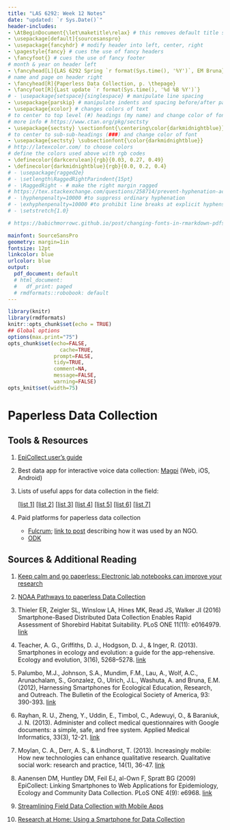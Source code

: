 ```yaml
---
title: "LAS 6292: Week 12 Notes"
date: "updated: `r Sys.Date()`"
header-includes:
- \AtBeginDocument{\let\maketitle\relax} # this removes default title section
- \usepackage[default]{sourcesanspro}
- \usepackage{fancyhdr} # modify header into left, center, right
- \pagestyle{fancy} # cues the use of fancy headers
- \fancyfoot{} # cues the use of fancy footer
# month & year on header left
- \fancyhead[L]{LAS 6292 Spring `r format(Sys.time(), '%Y')`, EM Bruna} 
# name and page on header right
- \fancyhead[R]{Paperless Data Collection, p. \thepage} 
- \fancyfoot[R]{Last update `r format(Sys.time(), '%d %B %Y')`}
# - \usepackage{setspace}{singlespace} # manipulate line spacing 
- \usepackage{parskip} # manipulate indents and spacing before/after paragra phs 
- \usepackage{xcolor} # changes colors of text
# to center to top level (#) headings (my name) and change color of font
# more info # https://www.ctan.org/pkg/sectsty
- \usepackage{sectsty} \sectionfont{\centering\color{darkmidnightblue}}
# to center to sub-sub-headings (###) and change color of font
- \usepackage{sectsty} \subsectionfont{\color{darkmidnightblue}}
# http://latexcolor.com/ to choose colors
# define the colors used above with rgb codes
- \definecolor{darkcerulean}{rgb}{0.03, 0.27, 0.49}
- \definecolor{darkmidnightblue}{rgb}{0.0, 0.2, 0.4}
# - \usepackage{ragged2e}
# - \setlength\RaggedRightParindent{15pt}
# - \RaggedRight - # make the right margin ragged
# https://tex.stackexchange.com/questions/258714/prevent-hyphenation-across-lines-enforce-right-margin
# - \hyphenpenalty=10000 #to suppress ordinary hyphenation
# - \exhyphenpenalty=10000 #to prohibit line breaks at explicit hyphens.
# - \setstretch{1.0}

# https://babichmorrowc.github.io/post/changing-fonts-in-rmarkdown-pdfs/

mainfont: SourceSansPro
geometry: margin=1in
fontsize: 12pt
linkcolor: blue
urlcolor: blue
output:
  pdf_document: default
  # html_document:
  #   df_print: paged
  # rmdformats::robobook: default
---
```



```r
library(knitr)
library(rmdformats)
knitr::opts_chunk$set(echo = TRUE)
## Global options
options(max.print="75")
opts_chunk$set(echo=FALSE,
	             cache=TRUE,
               prompt=FALSE,
               tidy=TRUE,
               comment=NA,
               message=FALSE,
               warning=FALSE)
opts_knit$set(width=75)
```
# Paperless Data Collection

## Tools & Resources

1. [EpiCollect user's guide](https://docs.epicollect.net/)

2. Best data app for interactive voice data collection: [Magpi](https://www.magpi.com/blog/interactive-data-collection) (Web, iOS, Android)

3. Lists of useful apps for data collection in the field: 

    [[list 1]](https://www.teamscopeapp.com/mobile-data-collection-guide/7-mobile-data-collection-apps-for-field-research)
    [[list 2]](http://brunalab.org/apps/ )
    [[list 3]](https://www.researchgate.net/post/Please-could-you-indicate-some-useful-android-apps-for-Ecology-Forestry-or-Environment)
    [[list 4]](https://writingfornature.wordpress.com/2012/08/17/tools-for-the-modern-primate-apps-for-field-work/)
    [[list 5]](https://ayrnstories.wordpress.com/2017/08/09/apps-in-ecological-research/)
    [[list 6]](https://www.commonsense.org/education/top-picks/excellent-ecology-and-environmental-science-apps-games-and-websites)
    [[list 7]](https://www.researchgate.net/post/What_essential_android_apps_should_a_field_biologist_know_about)




1. Paid platforms for paperless data collection

    * [Fulcrum](https://www.fulcrumapp.com/); [link to post](https://gadgets360.com/science/features/fulcrum-app-science-fieldwork-data-collection-2294662) describing how it was used by an NGO.
    * [ODK](https://getodk.org)

## Sources & Additional Reading

1. [Keep calm and go paperless: Electronic lab notebooks can improve your research](https://openworking.wordpress.com/2019/07/05/keep-calm-and-go-paperless-electronic-lab-notebooks-can-improve-your-research/)

1. [NOAA Pathways to paperless Data Collection](https://www.fisheries.noaa.gov/feature-story/pathway-paperless-data-collection)

1. Thieler ER, Zeigler SL, Winslow LA, Hines MK, Read JS, Walker JI (2016) Smartphone-Based Distributed Data Collection Enables Rapid Assessment of Shorebird Habitat Suitability. PLoS ONE 11(11): e0164979. [link](https://doi.org/10.1371/journal.pone.0164979)

1. Teacher, A. G., Griffiths, D. J., Hodgson, D. J., & Inger, R. (2013). Smartphones in ecology and evolution: a guide for the app-rehensive. Ecology and evolution, 3(16), 5268–5278. [link](https://doi.org/10.1002/ece3.888)

1. Palumbo, M.J., Johnson, S.A., Mundim, F.M., Lau, A., Wolf, A.C., Arunachalam, S., Gonzalez, O., Ulrich, J.L., Washuta, A. and Bruna, E.M. (2012), Harnessing Smartphones for Ecological Education, Research, and Outreach. The Bulletin of the Ecological Society of America, 93: 390-393.  [link](https://esajournals.onlinelibrary.wiley.com/doi/10.1890/0012-9623-93.4.390)

1. Rayhan, R. U., Zheng, Y., Uddin, E., Timbol, C., Adewuyi, O., & Baraniuk, J. N. (2013). Administer and collect medical questionnaires with Google documents: a simple, safe, and free system. Applied Medical Informatics, 33(3), 12-21. [link](https://www.ncbi.nlm.nih.gov/pmc/articles/PMC3884902/) 

1. Moylan, C. A., Derr, A. S., & Lindhorst, T. (2013). Increasingly mobile: How new technologies can enhance qualitative research. Qualitative social work: research and practice, 14(1), 36-47. [link](https://journals.sagepub.com/doi/10.1177/1473325013516988)

1. Aanensen DM, Huntley DM, Feil EJ, al-Own F, Spratt BG (2009) EpiCollect: Linking Smartphones to Web Applications for Epidemiology, Ecology and Community Data Collection. PLoS ONE 4(9): e6968. [link](https://journals.plos.org/plosone/article?id=10.1371/journal.pone.0006968)

1. [Streamlining Field Data Collection with Mobile Apps](https://eos.org/science-updates/streamlining-field-data-collection-mobile-apps)

1. [Research at Home: Using a Smartphone for Data Collection](https://www.societyforscience.org/research-at-home/using-smartphone-for-data-collection/)
